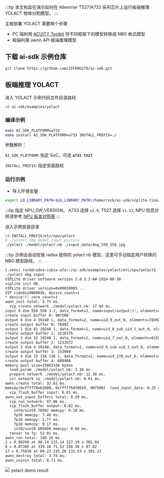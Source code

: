 :::tip
本文档旨在演示如何在 Allwinner T527/A733 系列芯片上运行板端推理 YOLACT 物体分割模型。
:::

主板部署 YOLACT 需要两个步骤

- PC 端利用 [ACUITY Toolkit](./cubie_acuity_sdk#acuity-toolkit) 将不同框架下的模型转换成 NBG 格式模型
- 板端利用 awnn API 板端推理模型

## 下载 ai-sdk 示例仓库

<NewCodeBlock tip="X86 PC / Device" type="PC">

```bash
git clone https://github.com/ZIFENG278/ai-sdk.git
```

</NewCodeBlock>

## 板端推理 YOLACT

进入 YOLACT 示例代码文件目录路经

<NewCodeBlock tip="Device" type="device">

```bash
cd ai-sdk/examples/yolact
```

</NewCodeBlock>

### 编译示例

<NewCodeBlock tip="Device" type="device">

```bash
make AI_SDK_PLATFORM=a733
make install AI_SDK_PLATFORM=a733 INSTALL_PREFIX=./
```

</NewCodeBlock>

参数解析：

`AI_SDK_PLATFORM`: 指定 SoC，可选 **`a733`**, **`t527`**

`INSTALL_PREFIX`: 指定安装路经

### 运行示例

- 导入环境变量

<NewCodeBlock tip="Device" type="device">

```bash
export LD_LIBRARY_PATH=$LD_LIBRARY_PATH:/home/rock/ai-sdk/viplite-tina/lib/aarch64-none-linux-gnu/NPU_VERSION # NPU_SW_VERSION
```

</NewCodeBlock>

:::tip
指定 NPU_SW_VERSION， A733 选择 `v2.0`, T527 选择 `v1.13`, NPU 信息对照请参考 [NPU 版本对照表](./cubie_acuity_usage#npu-版本对照表)
:::

进入示例安装目录

<NewCodeBlock tip="Device" type="device">

```bash
cd INSTALL_PREFIX/etc/npu/yolact
# ./yolact nbg_model input_picture
./yolact ./model/yolact.nb ./input_data/dog_550_550.jpg
```

</NewCodeBlock>

:::tip
示例会自动安装 radxa 提供的 yolact.nb 模型，这里可手动指定用户转换的 NBG 模型路经。
:::

```bash
(.venv) rock@radxa-cubie-a7a:~/ai-sdk/examples/yolact/etc/npu/yolact$ ./yolact ./model/yolact.nb ./input_data/dog_550_550.jpg
./yolact nbg input
VIPLite driver software version 2.0.3.2-AW-2024-08-30
viplite init OK.
VIPLite driver version=0x00020003...
VIP cid=0x1000003b, device_count=1
* device[0] core_count=1
awnn_init total: 3.75 ms.
  vip_create_network ./model/yolact.nb: 17.04 ms.
input 0 dim 550 550 3 1, data_format=2, name=input/output[0], elements=1833508979, scale=0.018629, zero_point=114
create input buffer 0: 907500
output 0 dim 4 19248 1, data_format=2, name=uid_9_out_0, elements=76992, scale=0.057314, zero_point=142
create output buffer 0: 76992
output 1 dim 81 19248 1, data_format=1, name=uid_8_sub_uid_1_out_0, elements=1559088, none-quant
create output buffer 1: 3118176
output 2 dim 32 19248 1, data_format=1, name=uid_7_out_0, elements=615936, none-quant
create output buffer 2: 1231872
output 3 dim 4 19248, data_format=1, name=uid_6_sub_uid_1_out_0, elements=76992, none-quant
create output buffer 3: 153984
output 4 dim 32 138 138 1, data_format=2, name=uid_239_out_0, elements=609408, scale=0.065950, zero_point=0
create output buffer 4: 609408
memory pool size=15062336 bytes
  load_param ./model/yolact.nb: 3.10 ms.
  prepare network ./model/yolact.nb: 12.38 ms.
  set network io ./model/yolact.nb: 0.01 ms.
awnn_create total: 32.61 ms.
memcpy(0xffff78e62000, 0xffff76df8010, 907500)  load_input_data: 0.25 ms.
  vip_flush_buffer input: 0.01 ms.
awnn_set_input_buffers total: 0.29 ms.
  vip_run_network: 97.06 ms.
  vip_flush_buffer output: 0.02 ms.
    int8/uint8 76992 memcpy: 0.18 ms.
    fp16 memcpy: 7.48 ms.
    fp16 memcpy: 1.77 ms.
    fp16 memcpy: 0.17 ms.
    int8/uint8 609408 memcpy: 0.66 ms.
  tensor to fp: 52.01 ms.
awnn_run total: 149.16 ms.
2 = 0.99268 at 88.14 115.14 327.19 x 302.04
8 = 0.87305 at 339.16 71.52 158.58 x 87.82
17 = 0.75830 at 89.21 215.20 132.53 x 301.23
awnn_destroy total: 3.74 ms.
awnn_uninit total: 0.71 ms.
```

<div style={{ textAlign: "center" }}>
  <img src="/img/cubie/a7a/yolact_result.webp" />
  yolact demo result
</div>
